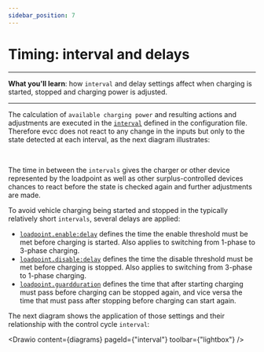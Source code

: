 ```yaml
---
sidebar_position: 7
---
```



# Timing: interval and delays

---
**What you'll learn**: how `interval` and delay settings affect when charging is started, stopped and charging power is adjusted.

---

The calculation of `available charging power` and resulting actions and adjustments are executed in the [`interval`](../reference/configuration/interval/) defined in the configuration file. Therefore evcc does not react to any change in the inputs but only to the state detected at each interval, as the next diagram illustrates:

<Drawio content={diagrams} page={4} /><br/>

The time in between the `intervals` gives the charger or other device represented by the loadpoint as well as other surplus-controlled devices chances to react before the state is checked again and further adjustments are made.

To avoid vehicle charging being started and stopped in the typically relatively short `intervals`, several delays are applied:

- [`loadpoint.enable:delay`](../reference/configuration/loadpoints/#delay) defines the time the enable threshold must be met before charging is started. Also applies to switching from 1-phase to 3-phase charging.
- [`loadpoint.disable:delay`](../reference/configuration/loadpoints/#delay-1) defines the time the disable threshold must be met before charging is stopped. Also applies to switching from 3-phase to 1-phase charging.
- [`loadpoint.guardduration`](../reference/configuration/loadpoints/#guardduration) defines the time that after starting charging must pass before charging can be stopped again, and vice versa the time that must pass after stopping before charging can start again.

The next diagram shows the application of those settings and their relationship with the control cycle `interval`:

<Drawio content={diagrams} pageId={"interval"} toolbar={"lightbox"} /><br/>